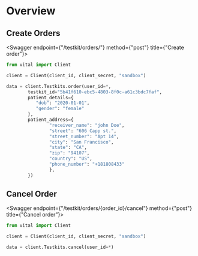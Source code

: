 
# Overview

## Create Orders

<Swagger endpoint={"/testkit/orders/"} method={"post"} title={"Create order"}>

```python
from vital import Client

client = Client(client_id, client_secret, "sandbox")

data = client.Testkits.order(user_id=*,
        testkit_id="5b41f610-ebc5-4803-8f0c-a61c3bdc7faf",
        patient_details={
           "dob": "2020-01-01",
           "gender": "female"
        },
        patient_address={
                "receiver_name": "john Doe",
                "street": "606 Capp st.",
                "street_number": "Apt 14",
                "city": "San Francisco",
                "state": "CA",
                "zip": "94107",
                "country": "US",
                "phone_number": "+181808433"
                },
        })
```

</Swagger>

## Cancel Order

<Swagger endpoint={"/testkit/orders/{order_id}/cancel"} method={"post"} title={"Cancel order"}>

```python
from vital import Client

client = Client(client_id, client_secret, "sandbox")

data = client.Testkits.cancel(user_id=*)
```

</Swagger>
